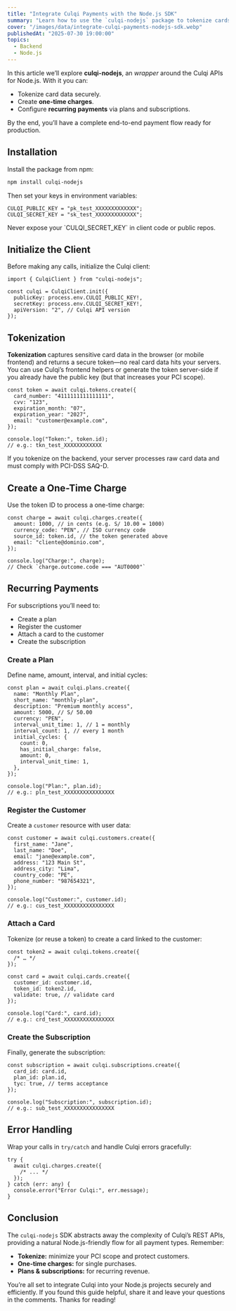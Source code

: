 ```yaml
---
title: "Integrate Culqi Payments with the Node.js SDK"
summary: "Learn how to use the `culqi-nodejs` package to tokenize cards, create one-time charges, and configure recurring payments (plans and subscriptions) easily and securely in your Node.js applications."
cover: "/images/data/integrate-culqi-payments-nodejs-sdk.webp"
publishedAt: "2025-07-30 19:00:00"
topics:
  - Backend
  - Node.js
---
```


In this article we’ll explore **culqi-nodejs**, an _wrapper_ around the Culqi APIs for Node.js. With it you can:

- Tokenize card data securely.
- Create **one-time charges**.
- Configure **recurring payments** via plans and subscriptions.

By the end, you’ll have a complete end-to-end payment flow ready for production.

## Installation

Install the package from npm:

```bash
npm install culqi-nodejs
```

Then set your keys in environment variables:

```tsx
CULQI_PUBLIC_KEY = "pk_test_XXXXXXXXXXXXX";
CULQI_SECRET_KEY = "sk_test_XXXXXXXXXXXXX";
```

<Alert title="Security tip">
  Never expose your `CULQI_SECRET_KEY` in client code or public repos.
</Alert>

## Initialize the Client

Before making any calls, initialize the Culqi client:

```tsx
import { CulqiClient } from "culqi-nodejs";

const culqi = CulqiClient.init({
  publicKey: process.env.CULQI_PUBLIC_KEY!,
  secretKey: process.env.CULQI_SECRET_KEY!,
  apiVersion: "2", // Culqi API version
});
```

## Tokenization

**Tokenization** captures sensitive card data in the browser (or mobile frontend) and returns a secure token—no real card data hits your servers.
You can use Culqi’s frontend helpers or generate the token server-side if you already have the public key (but that increases your PCI scope).

```tsx
const token = await culqi.tokens.create({
  card_number: "4111111111111111",
  cvv: "123",
  expiration_month: "07",
  expiration_year: "2027",
  email: "customer@example.com",
});

console.log("Token:", token.id);
// e.g.: tkn_test_XXXXXXXXXXXX
```

<Alert title="Important">
  If you tokenize on the backend, your server processes raw card data and must
  comply with PCI-DSS SAQ-D.
</Alert>

## Create a One-Time Charge

Use the token ID to process a one-time charge:

```tsx
const charge = await culqi.charges.create({
  amount: 1000, // in cents (e.g. S/ 10.00 = 1000)
  currency_code: "PEN", // ISO currency code
  source_id: token.id, // the token generated above
  email: "cliente@dominio.com",
});

console.log("Charge:", charge);
// Check `charge.outcome.code === "AUT0000"`
```

## Recurring Payments

For subscriptions you’ll need to:

- Create a plan
- Register the customer
- Attach a card to the customer
- Create the subscription

### Create a Plan

Define name, amount, interval, and initial cycles:

```tsx
const plan = await culqi.plans.create({
  name: "Monthly Plan",
  short_name: "monthly-plan",
  description: "Premium monthly access",
  amount: 5000, // S/ 50.00
  currency: "PEN",
  interval_unit_time: 1, // 1 = monthly
  interval_count: 1, // every 1 month
  initial_cycles: {
    count: 0,
    has_initial_charge: false,
    amount: 0,
    interval_unit_time: 1,
  },
});

console.log("Plan:", plan.id);
// e.g.: pln_test_XXXXXXXXXXXXXXXX
```

### Register the Customer

Create a `customer` resource with user data:

```tsx
const customer = await culqi.customers.create({
  first_name: "Jane",
  last_name: "Doe",
  email: "jane@example.com",
  address: "123 Main St",
  address_city: "Lima",
  country_code: "PE",
  phone_number: "987654321",
});

console.log("Customer:", customer.id);
// e.g.: cus_test_XXXXXXXXXXXXXXXX
```

### Attach a Card

Tokenize (or reuse a token) to create a card linked to the customer:

```tsx
const token2 = await culqi.tokens.create({
  /* … */
});

const card = await culqi.cards.create({
  customer_id: customer.id,
  token_id: token2.id,
  validate: true, // validate card
});

console.log("Card:", card.id);
// e.g.: crd_test_XXXXXXXXXXXXXXXX
```

### Create the Subscription

Finally, generate the subscription:

```tsx
const subscription = await culqi.subscriptions.create({
  card_id: card.id,
  plan_id: plan.id,
  tyc: true, // terms acceptance
});

console.log("Subscription:", subscription.id);
// e.g.: sub_test_XXXXXXXXXXXXXXXX
```

## Error Handling

Wrap your calls in `try/catch` and handle Culqi errors gracefully:

```tsx
try {
  await culqi.charges.create({
    /* ... */
  });
} catch (err: any) {
  console.error("Error Culqi:", err.message);
}
```

## Conclusion

The `culqi-nodejs` SDK abstracts away the complexity of Culqi’s REST APIs, providing a natural Node.js-friendly flow for all payment types. Remember:

- **Tokenize:** minimize your PCI scope and protect customers.
- **One-time charges:** for single purchases.
- **Plans & subscriptions:** for recurring revenue.

You’re all set to integrate Culqi into your Node.js projects securely and efficiently.
If you found this guide helpful, share it and leave your questions in the comments. Thanks for reading!
